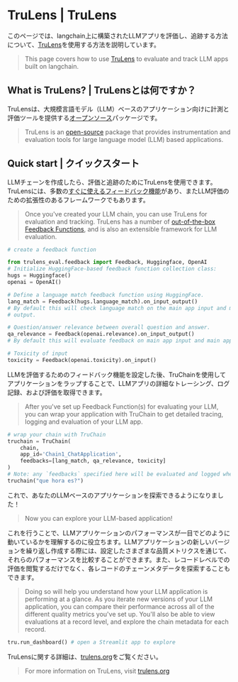 # TruLens | TruLens

このページでは、langchain上に構築されたLLMアプリを評価し、追跡する方法について、[TruLens](https://trulens.org)を使用する方法を説明しています。

> This page covers how to use [TruLens](https://trulens.org) to evaluate and track LLM apps built on langchain.

## What is TruLens? | TruLensとは何ですか？

TruLensは、大規模言語モデル（LLM）ベースのアプリケーション向けに計測と評価ツールを提供する[オープンソース](https://github.com/truera/trulens)パッケージです。

> TruLens is an [open-source](https://github.com/truera/trulens) package that provides instrumentation and evaluation tools for large language model (LLM) based applications.

## Quick start | クイックスタート

LLMチェーンを作成したら、評価と追跡のためにTruLensを使用できます。TruLensには、多数の[すぐに使えるフィードバック機能](https://www.trulens.org/trulens_eval/feedback_functions/)があり、またLLM評価のための拡張性のあるフレームワークでもあります。

> Once you've created your LLM chain, you can use TruLens for evaluation and tracking. TruLens has a number of [out-of-the-box Feedback Functions](https://www.trulens.org/trulens_eval/feedback_functions/), and is also an extensible framework for LLM evaluation.

```python
# create a feedback function

from trulens_eval.feedback import Feedback, Huggingface, OpenAI
# Initialize HuggingFace-based feedback function collection class:
hugs = Huggingface()
openai = OpenAI()

# Define a language match feedback function using HuggingFace.
lang_match = Feedback(hugs.language_match).on_input_output()
# By default this will check language match on the main app input and main app
# output.

# Question/answer relevance between overall question and answer.
qa_relevance = Feedback(openai.relevance).on_input_output()
# By default this will evaluate feedback on main app input and main app output.

# Toxicity of input
toxicity = Feedback(openai.toxicity).on_input()

```

LLMを評価するためのフィードバック機能を設定した後、TruChainを使用してアプリケーションをラップすることで、LLMアプリの詳細なトレーシング、ログ記録、および評価を取得できます。

> After you've set up Feedback Function(s) for evaluating your LLM, you can wrap your application with TruChain to get detailed tracing, logging and evaluation of your LLM app.

```python
# wrap your chain with TruChain
truchain = TruChain(
    chain,
    app_id='Chain1_ChatApplication',
    feedbacks=[lang_match, qa_relevance, toxicity]
)
# Note: any `feedbacks` specified here will be evaluated and logged whenever the chain is used.
truchain("que hora es?")
```

これで、あなたのLLMベースのアプリケーションを探索できるようになりました！

> Now you can explore your LLM-based application!

これを行うことで、LLMアプリケーションのパフォーマンスが一目でどのように動いているかを理解するのに役立ちます。LLMアプリケーションの新しいバージョンを繰り返し作成する際には、設定したさまざまな品質メトリクスを通じて、それらのパフォーマンスを比較することができます。また、レコードレベルでの評価を閲覧するだけでなく、各レコードのチェーンメタデータを探索することもできます。

> Doing so will help you understand how your LLM application is performing at a glance. As you iterate new versions of your LLM application, you can compare their performance across all of the different quality metrics you've set up. You'll also be able to view evaluations at a record level, and explore the chain metadata for each record.

```python
tru.run_dashboard() # open a Streamlit app to explore
```

TruLensに関する詳細は、[trulens.org](https://www.trulens.org/)をご覧ください。

> For more information on TruLens, visit [trulens.org](https://www.trulens.org/)
